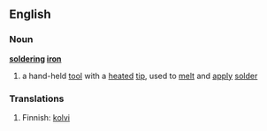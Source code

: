 ==English==
===Noun===
{{wikipedia}}
'''[[soldering]] [[iron]]'''
# a hand-held [[tool]] with a [[heated]] [[tip]], used to [[melt]] and [[apply]] [[solder]]
===Translations===
#Finnish: [[kolvi]]
